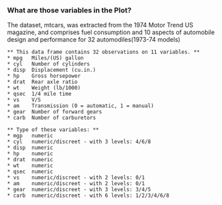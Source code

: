 ### What are those variables in the Plot?
The dataset, mtcars, was extracted from the 1974 Motor Trend US magazine, 
and comprises fuel consumption and 10 aspects of automobile design and 
performance for 32 automodiles(1973-74 models)

```{}
** This data frame contains 32 observations on 11 variables. **
* mpg	Miles/(US) gallon
* cyl	Number of cylinders
* disp	Displacement (cu.in.)
* hp	Gross horsepower
* drat	Rear axle ratio
* wt	Weight (lb/1000)
* qsec	1/4 mile time
* vs	V/S
* am	Transmission (0 = automatic, 1 = manual)
* gear	Number of forward gears
* carb	Number of carburetors
```
```{}
** Type of these variables: **
* mgp   numeric
* cyl   numeric/discreet - with 3 levels: 4/6/8
* disp  numeric
* hp    numeric
* drat  numeric
* wt    numeric
* qsec  numeric
* vs    numeric/discreet - with 2 levels: 0/1
* am    numeric/discreet - with 2 levels: 0/1
* gear  numeric/discreet - with 3 levels: 3/4/5
* carb  numeric/discreet - with 6 levels: 1/2/3/4/6/8
```